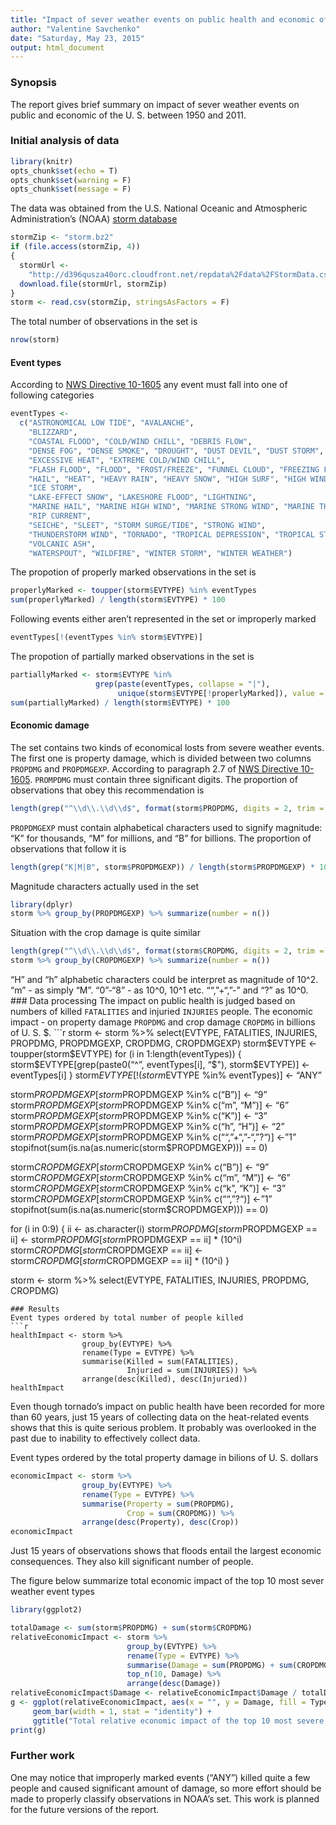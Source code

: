 ```yaml
---
title: "Impact of sever weather events on public health and economic of the U. S. between 1950 and 2011"
author: "Valentine Savchenko"
date: "Saturday, May 23, 2015"
output: html_document
---
```

### Synopsis
The report gives brief summary on impact of sever weather events on public and economic of the U. S. between 1950 and 2011.

### Initial analysis of data
```r
library(knitr)
opts_chunk$set(echo = T)
opts_chunk$set(warning = F)
opts_chunk$set(message = F)
```
The data was obtained from the U.S. National Oceanic and Atmospheric Administration's (NOAA) [storm database](https://d396qusza40orc.cloudfront.net/repdata%2Fdata%2FStormData.csv.bz2)
```r
stormZip <- "storm.bz2"
if (file.access(stormZip, 4))
{
  stormUrl <-
    "http://d396qusza40orc.cloudfront.net/repdata%2Fdata%2FStormData.csv.bz2"
  download.file(stormUrl, stormZip)
}
storm <- read.csv(stormZip, stringsAsFactors = F)
```
The total number of observations in the set is
```r
nrow(storm)
```
#### Event types
According to [NWS Directive 10-1605](http://www.ncdc.noaa.gov/stormevents/pd01016005curr.pdf) any event must fall into one of following categories
```r
eventTypes <-
  c("ASTRONOMICAL LOW TIDE", "AVALANCHE",               
    "BLIZZARD",
    "COASTAL FLOOD", "COLD/WIND CHILL", "DEBRIS FLOW",
    "DENSE FOG", "DENSE SMOKE", "DROUGHT", "DUST DEVIL", "DUST STORM",
    "EXCESSIVE HEAT", "EXTREME COLD/WIND CHILL",
    "FLASH FLOOD", "FLOOD", "FROST/FREEZE", "FUNNEL CLOUD", "FREEZING FOG", 
    "HAIL", "HEAT", "HEAVY RAIN", "HEAVY SNOW", "HIGH SURF", "HIGH WIND", "HURRICANE/TYPHOON",
    "ICE STORM",
    "LAKE-EFFECT SNOW", "LAKESHORE FLOOD", "LIGHTNING",
    "MARINE HAIL", "MARINE HIGH WIND", "MARINE STRONG WIND", "MARINE THUNDERSTORM WIND",
    "RIP CURRENT",
    "SEICHE", "SLEET", "STORM SURGE/TIDE", "STRONG WIND",
    "THUNDERSTORM WIND", "TORNADO", "TROPICAL DEPRESSION", "TROPICAL STORM", "TSUNAMI",
    "VOLCANIC ASH",
    "WATERSPOUT", "WILDFIRE", "WINTER STORM", "WINTER WEATHER")
```
The propotion of properly marked observations in the set is
```r
properlyMarked <- toupper(storm$EVTYPE) %in% eventTypes
sum(properlyMarked) / length(storm$EVTYPE) * 100
```
Following events either aren't represented in the set or improperly marked
```r
eventTypes[!(eventTypes %in% storm$EVTYPE)]
```
The propotion of partially marked observations in the set is
```r
partiallyMarked <- storm$EVTYPE %in%
                   grep(paste(eventTypes, collapse = "|"),
                        unique(storm$EVTYPE[!properlyMarked]), value = T)
sum(partiallyMarked) / length(storm$EVTYPE) * 100
```
#### Economic damage
The set contains two kinds of economical losts from severe weather events. The first one is property damage, which is divided between two columns `PROPDMG` and `PROPDMGEXP`. According to paragraph 2.7 of [NWS Directive 10-1605](http://www.ncdc.noaa.gov/stormevents/pd01016005curr.pdf). `PROMPDMG` must contain three significant digits. The proportion of observations that obey this recommendation is
```r
length(grep("^\\d\\.\\d\\d$", format(storm$PROPDMG, digits = 2, trim = T))) / length(storm$PROPDMG) * 100
```
`PROPDMGEXP` must contain alphabetical characters used to signify magnitude: "K" for thousands, "M" for millions, and "B" for billions. The proportion of observations that follow it is
```r
length(grep("K|M|B", storm$PROPDMGEXP)) / length(storm$PROPDMGEXP) * 100
```
Magnitude characters actually used in the set
```r
library(dplyr)
storm %>% group_by(PROPDMGEXP) %>% summarize(number = n())
```
Situation with the crop damage is quite similar
```r
length(grep("^\\d\\.\\d\\d$", format(storm$CROPDMG, digits = 2, trim = T))) / length(storm$CROPDMG) * 100
storm %>% group_by(CROPDMGEXP) %>% summarize(number = n())
```
"H" and "h" alphabetic characters could be interpret as magnitude of 10^2. "m" - as simply "M". "0"-"8" - as 10^0, 10^1 etc. "", "+", "-" and "?" as 10^0.
### Data processing
The impact on public health is judged based on numbers of killed `FATALITIES` and injuried `INJURIES` people. The economic impact - on property damage `PROPDMG` and crop damage `CROPDMG` in billions of U. S. $.
```r
storm <- storm %>% select(EVTYPE, FATALITIES, INJURIES, PROPDMG, PROPDMGEXP, CROPDMG, CROPDMGEXP)
storm$EVTYPE <- toupper(storm$EVTYPE)
for (i in 1:length(eventTypes))
{
  storm$EVTYPE[grep(paste0("^", eventTypes[i], "$"), storm$EVTYPE)] <- eventTypes[i]
}
storm$EVTYPE[!(storm$EVTYPE %in% eventTypes)] <- "ANY"

storm$PROPDMGEXP[storm$PROPDMGEXP %in% c("B")] <- "9"
storm$PROPDMGEXP[storm$PROPDMGEXP %in% c("m", "M")] <- "6"
storm$PROPDMGEXP[storm$PROPDMGEXP %in% c("K")] <- "3"
storm$PROPDMGEXP[storm$PROPDMGEXP %in% c("h", "H")] <- "2"
storm$PROPDMGEXP[storm$PROPDMGEXP %in% c("", "+", "-", "?")] <- "1"
stopifnot(sum(is.na(as.numeric(storm$PROPDMGEXP))) == 0)

storm$CROPDMGEXP[storm$CROPDMGEXP %in% c("B")] <- "9"
storm$CROPDMGEXP[storm$CROPDMGEXP %in% c("m", "M")] <- "6"
storm$CROPDMGEXP[storm$CROPDMGEXP %in% c("k", "K")] <- "3"
storm$CROPDMGEXP[storm$CROPDMGEXP %in% c("", "?")] <- "1"
stopifnot(sum(is.na(as.numeric(storm$CROPDMGEXP))) == 0)

for (i in 0:9)
{
  ii <- as.character(i)
  storm$PROPDMG[storm$PROPDMGEXP == ii] <- storm$PROPDMG[storm$PROPDMGEXP == ii] * (10^i)
  storm$CROPDMG[storm$CROPDMGEXP == ii] <- storm$CROPDMG[storm$CROPDMGEXP == ii] * (10^i)
}

storm <- storm %>% select(EVTYPE, FATALITIES, INJURIES, PROPDMG, CROPDMG)
```
### Results
Event types ordered by total number of people killed
```r
healthImpact <- storm %>%
                group_by(EVTYPE) %>%
                rename(Type = EVTYPE) %>%
                summarise(Killed = sum(FATALITIES),
                          Injuried = sum(INJURIES)) %>%
                arrange(desc(Killed), desc(Injuried))
healthImpact
```
Even though tornado's impact on public health have been recorded for more than 60 years, just 15 years of collecting data on the heat-related events shows that this is quite serious problem. It probably was overlooked in the past due to inability to effectively collect data.

Event types ordered by the total property damage in bilions of U. S. dollars
```r
economicImpact <- storm %>%
                group_by(EVTYPE) %>%
                rename(Type = EVTYPE) %>%
                summarise(Property = sum(PROPDMG),
                          Crop = sum(CROPDMG)) %>%
                arrange(desc(Property), desc(Crop))
economicImpact
```
Just 15 years of observations shows that floods entail the largest economic consequences. They also kill significant number of people.

The figure below summarize total economic impact of the top 10 most sever weather event types
```r
library(ggplot2)

totalDamage <- sum(storm$PROPDMG) + sum(storm$CROPDMG)
relativeEconomicImpact <- storm %>%
                          group_by(EVTYPE) %>%
                          rename(Type = EVTYPE) %>%
                          summarise(Damage = sum(PROPDMG) + sum(CROPDMG)) %>%
                          top_n(10, Damage) %>%
                          arrange(desc(Damage))
relativeEconomicImpact$Damage <- relativeEconomicImpact$Damage / totalDamage * 100
g <- ggplot(relativeEconomicImpact, aes(x = "", y = Damage, fill = Type)) +
     geom_bar(width = 1, stat = "identity") +
     ggtitle("Total relative economic impact of the top 10 most severe weather event types")
print(g)
```

### Further work
One may notice that improperly marked events ("ANY") killed quite a few people and caused significant amount of damage, so more effort should be made to properly classify observations in NOAA's set. This work is planned for the future versions of the report.
